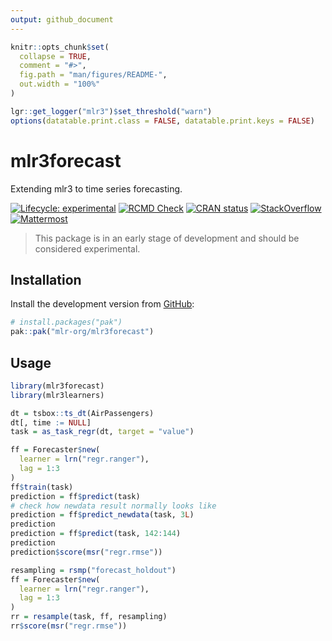 ```yaml
---
output: github_document
---
```


```r
knitr::opts_chunk$set(
  collapse = TRUE,
  comment = "#>",
  fig.path = "man/figures/README-",
  out.width = "100%"
)

lgr::get_logger("mlr3")$set_threshold("warn")
options(datatable.print.class = FALSE, datatable.print.keys = FALSE)
```


# mlr3forecast

Extending mlr3 to time series forecasting.

<!-- badges: start -->
[![Lifecycle: experimental](https://img.shields.io/badge/lifecycle-experimental-orange.svg)](https://lifecycle.r-lib.org/articles/stages.html#experimental)
[![RCMD Check](https://github.com/mlr-org/mlr3forecast/actions/workflows/rcmdcheck.yaml/badge.svg)](https://github.com/mlr-org/mlr3forecast/actions/workflows/rcmdcheck.yaml)
[![CRAN status](https://www.r-pkg.org/badges/version/mlr3forecast)](https://CRAN.R-project.org/package=mlr3forecast)
[![StackOverflow](https://img.shields.io/badge/stackoverflow-mlr3-orange.svg)](https://stackoverflow.com/questions/tagged/mlr3)
[![Mattermost](https://img.shields.io/badge/chat-mattermost-orange.svg)](https://lmmisld-lmu-stats-slds.srv.mwn.de/mlr_invite/)
<!-- badges: end -->

> This package is in an early stage of development and should be considered experimental.

## Installation

Install the development version from [GitHub](https://github.com/):

```r
# install.packages("pak")
pak::pak("mlr-org/mlr3forecast")
```

## Usage

```r
library(mlr3forecast)
library(mlr3learners)

dt = tsbox::ts_dt(AirPassengers)
dt[, time := NULL]
task = as_task_regr(dt, target = "value")

ff = Forecaster$new(
  learner = lrn("regr.ranger"),
  lag = 1:3
)
ff$train(task)
prediction = ff$predict(task)
# check how newdata result normally looks like
prediction = ff$predict_newdata(task, 3L)
prediction
prediction = ff$predict(task, 142:144)
prediction
prediction$score(msr("regr.rmse"))

resampling = rsmp("forecast_holdout")
ff = Forecaster$new(
  learner = lrn("regr.ranger"),
  lag = 1:3
)
rr = resample(task, ff, resampling)
rr$score(msr("regr.rmse"))
```
